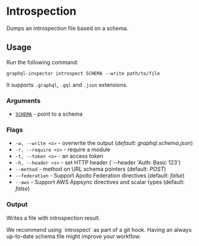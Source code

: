 
# Introspection

Dumps an introspection file based on a schema.

## Usage

Run the following command:
```
graphql-inspector introspect SCHEMA --write path/to/file
```
It supports `.graphql`, `.gql` and `.json` extensions.

### Arguments

- [`SCHEMA`](../api/schema) - point to a schema

### Flags

- `-w, --write <s>` - overwrite the output (_default: graphql.schema.json_)
- `-r, --require <s>` - require a module
- `-t, --token <s>` - an access token
- `-h, --header <s>` - set HTTP header (`--header 'Auth: Basic 123')
- `--method` - method on URL schema pointers (default: _POST_)
- `--federation` - Support Apollo Federation directives (default: _false_)
- `--aws` - Support AWS Appsync directives and scalar types (default: _false_)

### Output

Writes a file with introspection result.

<Callout type="info">
We recommend using `introspect` as part of a git hook. Having an always up-to-date schema file might improve your workflow.
</Callout>
